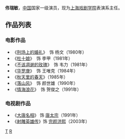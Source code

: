 '''佟瑞敏'''，[[中国|中国]]国家一级演员，现为[[上海戏剧学院|上海戏剧学院]]表演系主任。

==作品列表==
===电影作品===
*《[[刑场上的婚礼|刑场上的婚礼]]》　饰 杨文（1980年）
*《[[杜十娘|杜十娘]]》　饰 李甲（1981年）
*《[[不该凋谢的玫瑰|不该凋谢的玫瑰]]》　饰 韦力（1981年）
*《[[华罗庚|华罗庚]]》　饰 王唯克（1984年）
*《[[秋天里的春天|秋天里的春天]]》（1985年）
*《[[落山风_(1990年电影)|落山风]]》　饰 颜世雄（1990年）
*《[[情海浪花|情海浪花]]》　饰 贺俊之（1991年）

===电视剧作品===
*《[[大唐名相|大唐名相]]》 饰 [[唐太宗|唐太宗]]（1991年）
*《[[射雕英雄传_(2003年电视剧)|射雕英雄传]]》饰 [[完颜洪熙|完颜洪熙]]（2003年）

[[Category:中国电影男演员|T]]
[[Category:佟姓|R]]